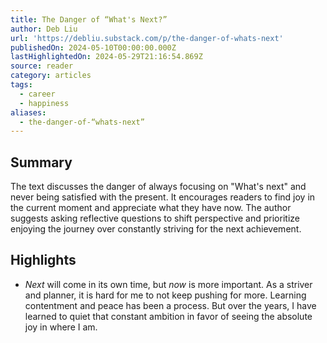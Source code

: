 ```yaml
---
title: The Danger of “What's Next?”
author: Deb Liu
url: 'https://debliu.substack.com/p/the-danger-of-whats-next'
publishedOn: 2024-05-10T00:00:00.000Z
lastHighlightedOn: 2024-05-29T21:16:54.869Z
source: reader
category: articles
tags:
  - career
  - happiness
aliases:
  - the-danger-of-“whats-next”
---
```

## Summary

The text discusses the danger of always focusing on "What's next" and never being satisfied with the present. It encourages readers to find joy in the current moment and appreciate what they have now. The author suggests asking reflective questions to shift perspective and prioritize enjoying the journey over constantly striving for the next achievement.

## Highlights
- *Next* will come in its own time, but *now* is more important. As a striver and planner, it is hard for me to not keep pushing for more. Learning contentment and peace has been a process. But over the years, I have learned to quiet that constant ambition in favor of seeing the absolute joy in where I am.
